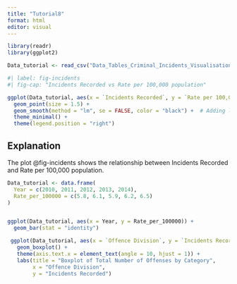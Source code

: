 ```yaml
---
title: "Tutorial8"
format: html
editor: visual
---
```


```r
library(readr)
library(ggplot2)
```

```r
Data_tutorial <- read_csv("Data_Tables_Criminal_Incidents_Visualisation_Year_Ending_December_2019.csv")
```

```r
#| label: fig-incidents
#| fig-cap: "Incidents Recorded vs Rate per 100,000 population"

ggplot(Data_tutorial, aes(x = `Incidents Recorded`, y = `Rate per 100,000 population`, color = `Incidents Recorded`)) +
  geom_point(size = 1.5) +
  geom_smooth(method = "lm", se = FALSE, color = "black") +  # Adding linear regression line
  theme_minimal() +
  theme(legend.position = "right")

```

## Explanation 

The plot @fig-incidents shows the relationship between Incidents Recorded and Rate per 100,000 population.


```r

Data_tutorial <- data.frame(
  Year = c(2010, 2011, 2012, 2013, 2014),
  Rate_per_100000 = c(5.8, 6.1, 5.9, 6.2, 6.5)
)


ggplot(Data_tutorial, aes(x = Year, y = Rate_per_100000)) +
  geom_bar(stat = "identity")

```


```r
 ggplot(Data_tutorial, aes(x = `Offence Division`, y = `Incidents Recorded`)) +
   geom_boxplot() +
   theme(axis.text.x = element_text(angle = 10, hjust = 1)) +
   labs(title = "Boxplot of Total Number of Offenses by Category", 
        x = "Offence Division", 
        y = "Incidents Recorded")
```

